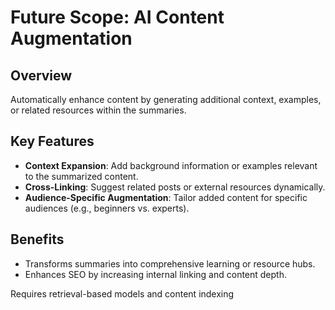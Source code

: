 
# Future Scope: AI Content Augmentation

## Overview

Automatically enhance content by generating additional context, examples, or related resources within the summaries.

## Key Features

-   **Context Expansion**: Add background information or examples relevant to the summarized content.
-   **Cross-Linking**: Suggest related posts or external resources dynamically.
-   **Audience-Specific Augmentation**: Tailor added content for specific audiences (e.g., beginners vs. experts).

## Benefits

-   Transforms summaries into comprehensive learning or resource hubs.
-   Enhances SEO by increasing internal linking and content depth.

<Callout type="info" emoji="💡">
    Requires retrieval-based models and content indexing
</Callout>
